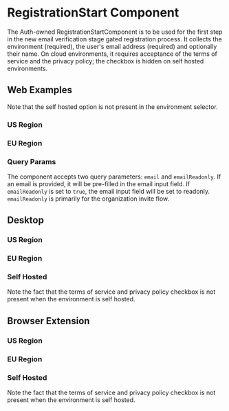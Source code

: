 

<Meta of={stories} />

# RegistrationStart Component

The Auth-owned RegistrationStartComponent is to be used for the first step in the new email
verification stage gated registration process. It collects the environment (required), the user's
email address (required) and optionally their name. On cloud environments, it requires acceptance of
the terms of service and the privacy policy; the checkbox is hidden on self hosted environments.

## Web Examples

Note that the self hosted option is not present in the environment selector.

### US Region

<Story of={stories.WebUSRegionExample} />

### EU Region

<Story of={stories.WebEURegionExample} />

### Query Params

The component accepts two query parameters: `email` and `emailReadonly`. If an email is provided, it
will be pre-filled in the email input field. If `emailReadonly` is set to `true`, the email input
field will be set to readonly. `emailReadonly` is primarily for the organization invite flow.

<Story of={stories.WebUSRegionQueryParamsExample} />

## Desktop

### US Region

<Story of={stories.DesktopUSRegionExample} />

### EU Region

<Story of={stories.DesktopEURegionExample} />

### Self Hosted

Note the fact that the terms of service and privacy policy checkbox is not present when the
environment is self hosted.

<Story of={stories.DesktopSelfHostExample} />

## Browser Extension

### US Region

<Story of={stories.BrowserExtensionUSRegionExample} />

### EU Region

<Story of={stories.BrowserExtensionEURegionExample} />

### Self Hosted

Note the fact that the terms of service and privacy policy checkbox is not present when the
environment is self hosted.

<Story of={stories.BrowserExtensionSelfHostExample} />
